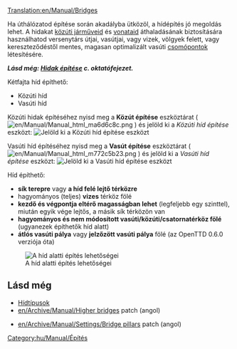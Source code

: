 [[Translation:en/Manual/Bridges]]
{{en/Manual/Navigation}}
<!--
 Previous content wasn't as insightful as the building bridges tutorial
 + this page should be more of a reference, link section and a quick guide, not beginners guide
-->

Ha úthálózatod építése során akadályba ütközöl, a hídépítés jó megoldás lehet. A hidakat [[hu/Manual/Közúti járművek|közúti járműveid]] és [[hu/Manual/Vonatok|vonataid]] áthaladásának biztosítására használhatod versenytárs útjai, vasútjai, vagy vizek, völgyek felett, vagy kereszteződéstől mentes, magasan optimalizált vasúti [[hu/Community/Junctionary/Main Page|csomópontok]] létesítésére.

'''''Lásd még: [[hu/Manual/Hidak építése|Hidak építése]] c. oktatófejezet.'''''

Kétfajta híd építhető:
* Közúti híd
* Vasúti híd

Közúti hidak építéséhez nyisd meg a '''Közút építése''' eszköztárat ( [[File:en/Manual/Manual html ma6d6c8c.png]] ) és jelöld ki a ''Közúti híd építése'' eszközt:
[[File:en/Manual/BridgeTut14.png|none|frame|Jelöld ki a ''Közúti híd építése'' eszközt]]

Vasúti híd építéséhez nyisd meg a '''Vasút építése''' eszköztárat ( [[File:en/Manual/Manual html m772c5b23.png]] ) és jelöld ki a ''Vasúti híd építése'' eszközt:
[[File:en/Manual/BridgeTut1.png|none|frame|Jelöld ki a ''Vasúti híd építése'' eszközt]]

Híd építhető:
* '''sík terepre''' vagy '''a híd felé lejtő térközre'''
*  hagyományos (teljes) '''vizes''' térköz fölé
* '''kezdő és végpontja eltérő magasságban lehet''' (legfeljebb egy szinttel), miután egyik vége lejtős, a másik sík térközön van 
* '''hagyományos és nem módosított vasúti/közúti/csatornatérköz fölé''' (ugyanezek építhetők híd alatt)
* '''átlós vasúti pálya''' vagy '''jelzőzött vasúti pálya''' fölé (az OpenTTD 0.6.0 verziója óta)
[[File:en/Manual/Bridges2 833.png|frame|center|A híd alatti építés lehetőségei]]


== Lásd még ==
*[[hu/Manual/Base Set/Hídtípusok|Hídtípusok]]
*[[en/Archive/Manual/Higher bridges]] patch (angol)

*[[en/Archive/Manual/Settings/Bridge pillars]] patch (angol)

[[Category:hu/Manual/Építés]]
<!-- this is not tutorial/walkthrough category member -->